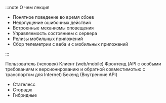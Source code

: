 :::note О чем лекция

- Понятное поведение во время сбоев
- Недопущение ошибочных действий
- Встроенные механизмы оповещения
- Управляемость состоянием с сервера
- Релизы мобильных приложений
- Сбор телеметрии с веба и с мобильных приложений

:::

Пользователь (человек)
Клиент (web/mobile)
Фронтенд (API с особыми требованиям к версионированию и обратной совместимотью с транспортом для Internet)
Бекенд (Внутренние API)

- Стателесс
- Сторадж
- Гибридные
